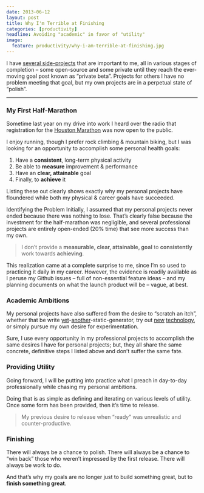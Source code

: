 ```yaml
---
date: 2013-06-12
layout: post
title: Why I'm Terrible at Finishing
categories: [productivity]
headline: Avoiding "academic" in favor of "utility"
image:
  feature: productivity/why-i-am-terrible-at-finishing.jpg
---
```


I have [several side-projects][1] that are important to me, all in various stages of completion – some open-source and some private until they reach the ever-moving goal post known as “private beta”. Projects for others I have no problem meeting that goal, but my own projects are in a perpetual state of “polish”.

---

### My First Half-Marathon

Sometime last year on my drive into work I heard over the radio that registration for the [Houston Marathon][2] was now open to the public.

I enjoy running, though I prefer rock climbing & mountain biking, but I was looking for an opportunity to accomplish some personal health goals:

1. Have a **consistent**, long-term physical activity
2. Be able to **measure** improvement & performance
3. Have an **clear, attainable** goal
4. Finally, to **achieve** it

Listing these out clearly shows exactly why my personal projects have floundered while both my physical & career goals have succeeded.

Identifying the Problem
Initially, I assumed that my personal projects never ended because there was nothing to lose. That’s clearly false because the investment for the half-marathon was negligible, and several professional projects are entirely open-ended (20% time) that see more success than my own.

> I don’t provide a **measurable, clear, attainable, goal** to **consistently** work towards **achieving**.

This realization came at a complete surprise to me, since I’m so used to practicing it daily in my career. However, the evidence is readily available as I peruse my Github issues – full of non-essential feature ideas – and my planning documents on what the launch product will be – vague, at best.

### Academic Ambitions

My personal projects have also suffered from the desire to “scratch an itch”, whether that be write [yet][3]-[another][4]-static-generator, try out [new][5] [technology][6], or simply pursue my own desire for experimentation.

Sure, I use every opportunity in my professional projects to accomplish the same desires I have for personal projects; but, they all share the same concrete, definitive steps I listed above and don’t suffer the same fate.

### Providing Utility

Going forward, I will be putting into practice what I preach in day-to-day professionally while chasing my personal ambitions.

Doing that is as simple as defining and iterating on various levels of utility. Once some form has been provided, then it’s time to release.

> My previous desire to release when “ready” was unrealistic and counter-productive.

### Finishing

There will always be a chance to polish. There will always be a chance to “win back” those who weren’t impressed by the first release. There will always be work to do.

And that’s why my goals are no longer just to build something great, but to **finish something great**.

[1]: https://github.com/ericclemmons?tab=repositories
[2]: http://www.chevronhoustonmarathon.com/
[3]: https://github.com/ericclemmons/ericclemmons.github.io/tree/29608775303c1c02ae02d73dfcfc82dc61948af8
[4]: https://github.com/ericclemmons/ericclemmons.github.io
[5]: http://angularjs.org/
[6]: http://laravel.com/
